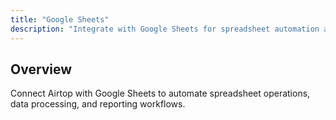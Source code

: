 ```yaml
---
title: "Google Sheets"
description: "Integrate with Google Sheets for spreadsheet automation and data management"
---
```


## Overview

Connect Airtop with Google Sheets to automate spreadsheet operations, data processing, and reporting workflows.
